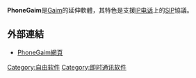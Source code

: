 {{Expand language|time=2017-04-28T02:38:52+00:00}}
{{refimprove|time=2017-04-28T02:38:52+00:00}}
{{NoteTA|G1=IT}}
'''PhoneGaim'''是[[Gaim|Gaim]]的延伸軟體，其特色是支援[[IP电话|IP电话]]上的[[SIP|SIP]]協議。

== 外部連結 ==
* [https://web.archive.org/web/20190829174525/http://www.phonegaim.com/ PhoneGaim網頁]

[[Category:自由软件|Category:自由软件]]
[[Category:即时通讯软件|Category:即时通讯软件]]
